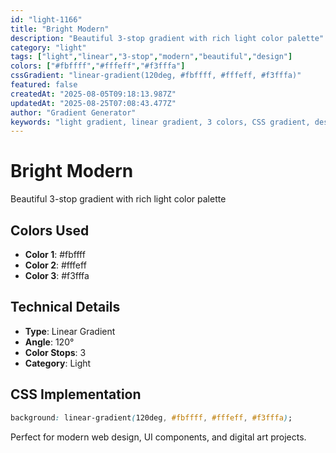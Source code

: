 ```yaml
---
id: "light-1166"
title: "Bright Modern"
description: "Beautiful 3-stop gradient with rich light color palette"
category: "light"
tags: ["light","linear","3-stop","modern","beautiful","design"]
colors: ["#fbffff","#fffeff","#f3fffa"]
cssGradient: "linear-gradient(120deg, #fbffff, #fffeff, #f3fffa)"
featured: false
createdAt: "2025-08-05T09:18:13.987Z"
updatedAt: "2025-08-25T07:08:43.477Z"
author: "Gradient Generator"
keywords: "light gradient, linear gradient, 3 colors, CSS gradient, design, #fbffff, #fffeff, #f3fffa"
---
```


# Bright Modern

Beautiful 3-stop gradient with rich light color palette

## Colors Used
- **Color 1**: #fbffff
- **Color 2**: #fffeff
- **Color 3**: #f3fffa

## Technical Details
- **Type**: Linear Gradient
- **Angle**: 120°
- **Color Stops**: 3
- **Category**: Light

## CSS Implementation
```css
background: linear-gradient(120deg, #fbffff, #fffeff, #f3fffa);
```

Perfect for modern web design, UI components, and digital art projects.
